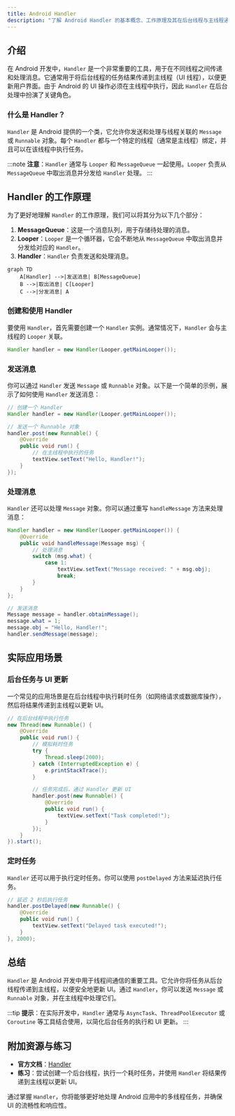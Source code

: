 ```yaml
---
title: Android Handler
description: "了解 Android Handler 的基本概念、工作原理及其在后台线程与主线程通信中的应用。"
---
```


## 介绍

在 Android 开发中，`Handler` 是一个非常重要的工具，用于在不同线程之间传递和处理消息。它通常用于将后台线程的任务结果传递到主线程（UI 线程），以便更新用户界面。由于 Android 的 UI 操作必须在主线程中执行，因此 `Handler` 在后台处理中扮演了关键角色。

### 什么是 Handler？

`Handler` 是 Android 提供的一个类，它允许你发送和处理与线程关联的 `Message` 或 `Runnable` 对象。每个 `Handler` 都与一个特定的线程（通常是主线程）绑定，并且可以在该线程中执行任务。

:::note
**注意**：`Handler` 通常与 `Looper` 和 `MessageQueue` 一起使用。`Looper` 负责从 `MessageQueue` 中取出消息并分发给 `Handler` 处理。
:::

## Handler 的工作原理

为了更好地理解 `Handler` 的工作原理，我们可以将其分为以下几个部分：

1. **MessageQueue**：这是一个消息队列，用于存储待处理的消息。
2. **Looper**：`Looper` 是一个循环器，它会不断地从 `MessageQueue` 中取出消息并分发给对应的 `Handler`。
3. **Handler**：`Handler` 负责发送和处理消息。

```mermaid
graph TD
    A[Handler] -->|发送消息| B[MessageQueue]
    B -->|取出消息| C[Looper]
    C -->|分发消息| A
```

### 创建和使用 Handler

要使用 `Handler`，首先需要创建一个 `Handler` 实例。通常情况下，`Handler` 会与主线程的 `Looper` 关联。

```java
Handler handler = new Handler(Looper.getMainLooper());
```

### 发送消息

你可以通过 `Handler` 发送 `Message` 或 `Runnable` 对象。以下是一个简单的示例，展示了如何使用 `Handler` 发送消息：

```java
// 创建一个 Handler
Handler handler = new Handler(Looper.getMainLooper());

// 发送一个 Runnable 对象
handler.post(new Runnable() {
    @Override
    public void run() {
        // 在主线程中执行的任务
        textView.setText("Hello, Handler!");
    }
});
```

### 处理消息

`Handler` 还可以处理 `Message` 对象。你可以通过重写 `handleMessage` 方法来处理消息：

```java
Handler handler = new Handler(Looper.getMainLooper()) {
    @Override
    public void handleMessage(Message msg) {
        // 处理消息
        switch (msg.what) {
            case 1:
                textView.setText("Message received: " + msg.obj);
                break;
        }
    }
};

// 发送消息
Message message = handler.obtainMessage();
message.what = 1;
message.obj = "Hello, Handler!";
handler.sendMessage(message);
```

## 实际应用场景

### 后台任务与 UI 更新

一个常见的应用场景是在后台线程中执行耗时任务（如网络请求或数据库操作），然后将结果传递到主线程以更新 UI。

```java
// 在后台线程中执行任务
new Thread(new Runnable() {
    @Override
    public void run() {
        // 模拟耗时任务
        try {
            Thread.sleep(2000);
        } catch (InterruptedException e) {
            e.printStackTrace();
        }

        // 任务完成后，通过 Handler 更新 UI
        handler.post(new Runnable() {
            @Override
            public void run() {
                textView.setText("Task completed!");
            }
        });
    }
}).start();
```

### 定时任务

`Handler` 还可以用于执行定时任务。你可以使用 `postDelayed` 方法来延迟执行任务。

```java
// 延迟 2 秒后执行任务
handler.postDelayed(new Runnable() {
    @Override
    public void run() {
        textView.setText("Delayed task executed!");
    }
}, 2000);
```

## 总结

`Handler` 是 Android 开发中用于线程间通信的重要工具。它允许你将任务从后台线程传递到主线程，以便安全地更新 UI。通过 `Handler`，你可以发送 `Message` 或 `Runnable` 对象，并在主线程中处理它们。

:::tip
**提示**：在实际开发中，`Handler` 通常与 `AsyncTask`、`ThreadPoolExecutor` 或 `Coroutine` 等工具结合使用，以简化后台任务的执行和 UI 更新。
:::

## 附加资源与练习

- **官方文档**：[Handler](https://developer.android.com/reference/android/os/Handler)
- **练习**：尝试创建一个后台线程，执行一个耗时任务，并使用 `Handler` 将结果传递到主线程以更新 UI。

通过掌握 `Handler`，你将能够更好地处理 Android 应用中的多线程任务，并确保 UI 的流畅性和响应性。